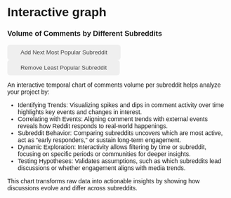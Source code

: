 # Interactive graph

<style>
  * {
    font-family: sans-serif;
  }
  .tooltip {
    position: absolute;
    background-color: #fff;
    border: 1px solid #ccc;
    padding: 5px;
    font-size: 12px;
    pointer-events: none;
  }
  #addButton, #removeButton {
    border-radius: 6px;
    border: 0;
    background-color: #efefef;
    color: #454545;
    padding: 10px 30px;
    transition: opacity 200ms;
  }
  #addButton:hover, #removeButton:hover {
    opacity: 0.5;
  }
}
</style> 

<h3>Volume of Comments by Different Subreddits</h3>
<div id="plot"></div>

<div>
  <button id="addButton">Add Next Most Popular Subreddit</button>
  <button id="removeButton">Remove Least Popular Subreddit</button>
</div>

An interactive temporal chart of comments volume per subreddit helps analyze your project by:

- Identifying Trends: Visualizing spikes and dips in comment activity over time highlights key events and changes in interest.
- Correlating with Events: Aligning comment trends with external events reveals how Reddit responds to real-world happenings. 
- Subreddit Behavior: Comparing subreddits uncovers which are most active, act as "early responders," or sustain long-term engagement.
- Dynamic Exploration: Interactivity allows filtering by time or subreddit, focusing on specific periods or communities for deeper insights.
- Testing Hypotheses: Validates assumptions, such as which subreddits lead discussions or whether engagement aligns with media trends.

This chart transforms raw data into actionable insights by showing how discussions evolve and differ across subreddits.

<script src="https://cdn.jsdelivr.net/npm/d3@7"></script>
<script src="scripts/myscript.js"></script>
